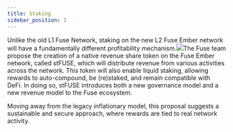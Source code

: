 ```yaml
---
title: Staking
sidebar_position: 1
---
```


Unlike the old L1 Fuse Network, staking on the new L2 Fuse Ember network will have a fundamentally different profitability mechanism.![](</img/New docs (staging)/Ember-stFUSE.jpg>)The Fuse team propose the creation of a native revenue share token on the Fuse Ember network, called stFUSE, which will distribute revenue from various activities across the network. This token will also enable liquid staking, allowing rewards to auto-compound, be (re)staked, and remain compatible with DeFi. In doing so, stFUSE introduces both a new governance model and a new revenue model to the Fuse ecosystem.

Moving away from the legacy inflationary model, this proposal suggests a sustainable and secure approach, where rewards are tied to real network activity.
